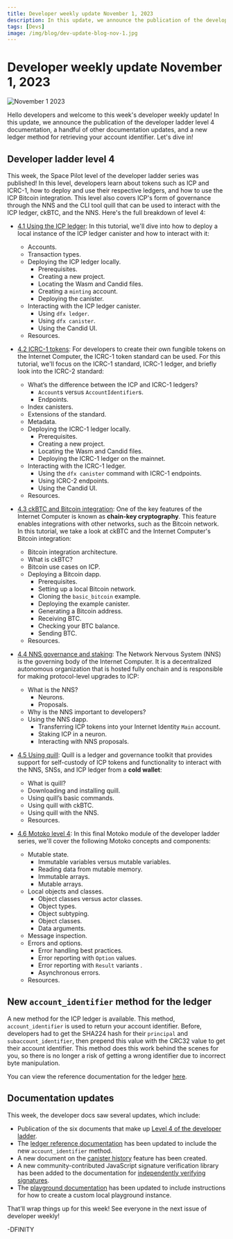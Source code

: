 ```yaml
---
title: Developer weekly update November 1, 2023
description: In this update, we announce the publication of the developer ladder level 4 documentation, a handful of other documentation updates, and a new ledger method for retrieving your account identifier.
tags: [Devs]
image: /img/blog/dev-update-blog-nov-1.jpg
---
```


# Developer weekly update November 1, 2023


![November 1 2023](../../static/img/blog/dev-update-blog-nov-1.jpg)

Hello developers and welcome to this week's developer weekly update! In this update, we announce the publication of the developer ladder level 4 documentation, a handful of other documentation updates, and a new ledger method for retrieving your account identifier. Let's dive in!

## Developer ladder level 4

This week, the Space Pilot level of the developer ladder series was published! In this level, developers learn about tokens such as ICP and ICRC-1, how to deploy and use their respective ledgers, and how to use the ICP Bitcoin integration. This level also covers ICP's form of governance through the NNS and the CLI tool quill that can be used to interact with the ICP ledger, ckBTC, and the NNS.
Here's the full breakdown of level 4:

- [4.1 Using the ICP ledger](/docs/current/tutorials/developer-journey/level-4/4.1-icp-ledger): In this tutorial, we'll dive into how to deploy a local instance of the ICP ledger canister and how to interact with it:
    - Accounts.
    - Transaction types.
    - Deploying the ICP ledger locally.
        - Prerequisites.
        - Creating a new project.
        - Locating the Wasm and Candid files.
        - Creating a `minting` account.
        - Deploying the canister.
    - Interacting with the ICP ledger canister.
        - Using `dfx ledger`.
        - Using `dfx canister`.
        - Using the Candid UI.
    - Resources.

- [4.2 ICRC-1 tokens](/docs/current/tutorials/developer-journey/level-4/4.2-icrc-tokens): For developers to create their own fungible tokens on the Internet Computer, the ICRC-1 token standard can be used. For this tutorial, we'll focus on the ICRC-1 standard, ICRC-1 ledger, and briefly look into the ICRC-2 standard:
    - What’s the difference between the ICP and ICRC-1 ledgers?
        - `Account`s versus `AccountIdentifier`s.
        - Endpoints.
    - Index canisters.
    - Extensions of the standard.
    - Metadata.
    - Deploying the ICRC-1 ledger locally.
        - Prerequisites.
        - Creating a new project.
        - Locating the Wasm and Candid files.
        - Deploying the ICRC-1 ledger on the mainnet.
    - Interacting with the ICRC-1 ledger.
        - Using the `dfx canister` command with ICRC-1 endpoints.
        - Using ICRC-2 endpoints.
        - Using the Candid UI.
    - Resources.

- [4.3 ckBTC and Bitcoin integration](/docs/current/tutorials/developer-journey/level-4/4.3-ckbtc-and-bitcoin): One of the key features of the Internet Computer is known as **chain-key cryptography**. This feature enables integrations with other networks, such as the Bitcoin network. In this tutorial, we take a look at ckBTC and the Internet Computer's Bitcoin integration:
    - Bitcoin integration architecture.
    - What is ckBTC?
    - Bitcoin use cases on ICP.
    - Deploying a Bitcoin dapp.
        - Prerequisites.
        - Setting up a local Bitcoin network.
        - Cloning the `basic_bitcoin` example.
        - Deploying the example canister.
        - Generating a Bitcoin address.
        - Receiving BTC.
        - Checking your BTC balance.
        - Sending BTC.
    - Resources.

- [4.4 NNS governance and staking](/docs/current/tutorials/developer-journey/level-4/4.4-nns-governance): The Network Nervous System (NNS) is the governing body of the Internet Computer. It is a decentralized autonomous organization that is hosted fully onchain and is responsible for making protocol-level upgrades to ICP:
    - What is the NNS?
        - Neurons.
        - Proposals.
    - Why is the NNS important to developers?
    - Using the NNS dapp.
        - Transferring ICP tokens into your Internet Identity `Main` account.
        - Staking ICP in a neuron.
        - Interacting with NNS proposals.

- [4.5 Using quill](/docs/current/tutorials/developer-journey/level-4/4.5-using-quill): Quill is a ledger and governance toolkit that provides support for self-custody of ICP tokens and functionality to interact with the NNS, SNSs, and ICP ledger from a **cold wallet**:
    - What is quill?
    - Downloading and installing quill.
    - Using quill’s basic commands.
    - Using quill with ckBTC.
    - Using quill with the NNS.
    - Resources.

- [4.6 Motoko level 4](/docs/current/tutorials/developer-journey/level-4/4.6-motoko-lvl4): In this final Motoko module of the developer ladder series, we'll cover the following Motoko concepts and components:
    - Mutable state.
        - Immutable variables versus mutable variables.
        - Reading data from mutable memory.
        - Immutable arrays.
        - Mutable arrays.
    - Local objects and classes.
        - Object classes versus actor classes.
        - Object types.
        - Object subtyping.
        - Object classes.
        - Data arguments.
    - Message inspection.
    - Errors and options.
        - Error handling best practices.
        - Error reporting with `Option` values.
        - Error reporting with `Result` variants .
        - Asynchronous errors.
    - Resources.


## New `account_identifier` method for the ledger

A new method for the ICP ledger is available. This method, `account_identifier` is used to return your account identifier. Before, developers had to get the SHA224 hash for their `principal` and `subaccount_identifier`, then prepend this value with the CRC32 value to get their account identifier. This method does this work behind the scenes for you, so there is no longer a risk of getting a wrong identifier due to incorrect byte manipulation.

You can view the reference documentation for the ledger [here](/docs/current/references/ledger#_accounts).


## Documentation updates

This week, the developer docs saw several updates, which include:

- Publication of the six documents that make up [Level 4 of the developer ladder](/docs/current/tutorials/developer-journey/level-4/).
- The [ledger reference documentation](/docs/current/references/ledger#_accounts) has been updated to include the new `account_identifier` method.
- A new document on the [canister history](/docs/current/developer-docs/smart-contracts/maintain/history) feature has been created.
- A new community-contributed JavaScript signature verification library has been added to the documentation for [independently verifying signatures](/docs/current/developer-docs/web-apps/independently-verifying-ic-signatures).
- The [playground documentation](/docs/current/developer-docs/getting-started/deploy/testnet) has been updated to include instructions for how to create a custom local playground instance.

That'll wrap things up for this week! See everyone in the next issue of developer weekly!

-DFINITY
